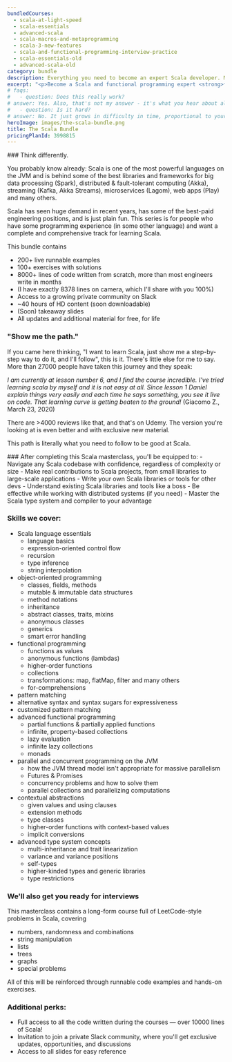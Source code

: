```yaml
---
bundledCourses:
  - scala-at-light-speed
  - scala-essentials
  - advanced-scala
  - scala-macros-and-metaprogramming
  - scala-3-new-features
  - scala-and-functional-programming-interview-practice
  - scala-essentials-old
  - advanced-scala-old
category: bundle
description: Everything you need to become an expert Scala developer. Master Scala and functional programming through clear lessons, practical exercises, and a smooth learning curve. Ideal for those with some programming experience, this bundle will take you from zero to hero.
excerpt: "<p>Become a Scala and functional programming expert <strong>from scratch</strong> with our <strong>all-inclusive course bundle</strong>: master everything you need in one complete package, at a discount</p>"
# faqs:
#   - question: Does this really work?
# answer: Yes. Also, that's not my answer - it's what you hear about all the Rock the JVM material from thousands of people now working at Apple, UniCredit, Adobe, Uber and other successful companies and teams around the world.
#   - question: Is it hard?
# answer: No. It just grows in difficulty in time, proportional to your work. I only require that you've programmed before in some other language and you know some general fundamentals. At the end of the series, you will look back to the advanced pieces and you'll go like "Huh. That would have been pretty tough if I tried that on my own."
heroImage: images/the-scala-bundle.png
title: The Scala Bundle
pricingPlanId: 3998815
---
```



<CourseLayout>
<Fragment slot="goal">
### Think differently.

You probably know already: Scala is one of the most powerful languages on the JVM and is behind some of the best libraries and frameworks for big data processing (Spark), distributed & fault-tolerant computing (Akka), streaming (Kafka, Akka Streams), microservices (Lagom), web apps (Play) and many others.

Scala has seen huge demand in recent years, has some of the best-paid engineering positions, and is just plain fun. This series is for people who have some programming experience (in some other language) and want a complete and comprehensive track for learning Scala.

This bundle contains

- 200+ live runnable examples
- 100+ exercises with solutions
- 8000+ lines of code written from scratch, more than most engineers write in months
- (I have exactly 8378 lines on camera, which I'll share with you 100%)
- Access to a growing private community on Slack
- ~40 hours of HD content (soon downloadable)
- (Soon) takeaway slides
- All updates and additional material for free, for life

### "Show me the path."

If you came here thinking, "I want to learn Scala, just show me a step-by-step way to do it, and I'll follow", this is it. There's little else for me to say. More than 27000 people have taken this journey and they speak:

_I am currently at lesson number 6, and I find the course incredible. I've tried learning scala by myself and it is not easy at all. Since lesson 1 Daniel explain things very easily and each time he says something, you see it live on code. That learning curve is getting beaten to the ground!_ (Giacomo Z., March 23, 2020)

There are >4000 reviews like that, and that's on Udemy. The version you're looking at is even better and with exclusive new material.

This path is literally what you need to follow to be good at Scala.

</Fragment>
<Fragment slot="skills">
### After completing this Scala masterclass, you'll be equipped to:
- Navigate any Scala codebase with confidence, regardless of complexity or size
- Make real contributions to Scala projects, from small libraries to large-scale applications
- Write your own Scala libraries or tools for other devs
- Understand existing Scala libraries and tools like a boss
- Be effective while working with distributed systems (if you need)
- Master the Scala type system and compiler to your advantage

### Skills we cover:

- Scala language essentials
    - language basics
    - expression-oriented control flow
    - recursion
    - type inference
    - string interpolation
- object-oriented programming
    - classes, fields, methods
    - mutable & immutable data structures
    - method notations
    - inheritance
    - abstract classes, traits, mixins
    - anonymous classes
    - generics
    - smart error handling
- functional programming
    - functions as values
    - anonymous functions (lambdas)
    - higher-order functions
    - collections
    - transformations: map, flatMap, filter and many others
    - for-comprehensions
- pattern matching
- alternative syntax and syntax sugars for expressiveness
- customized pattern matching
- advanced functional programming
    - partial functions & partially applied functions
    - infinite, property-based collections
    - lazy evaluation
    - infinite lazy collections
    - monads
- parallel and concurrent programming on the JVM
    - how the JVM thread model isn't appropriate for massive parallelism
    - Futures & Promises
    - concurrency problems and how to solve them
    - parallel collections and parallelizing computations
- contextual abstractions
    - given values and using clauses
    - extension methods
    - type classes
    - higher-order functions with context-based values
    - implicit conversions
- advanced type system concepts
    - multi-inheritance and trait linearization
    - variance and variance positions
    - self-types
    - higher-kinded types and generic libraries
    - type restrictions

### We'll also get you ready for interviews

This masterclass contains a long-form course full of LeetCode-style problems in Scala, covering

- numbers, randomness and combinations
- string manipulation
- lists
- trees
- graphs
- special problems

All of this will be reinforced through runnable code examples and hands-on exercises.

### Additional perks:

- Full access to all the code written during the courses — over 10000 lines of Scala!
- Invitation to join a private Slack community, where you'll get exclusive updates, opportunities, and discussions
- Access to all slides for easy reference

</Fragment>
</CourseLayout>
